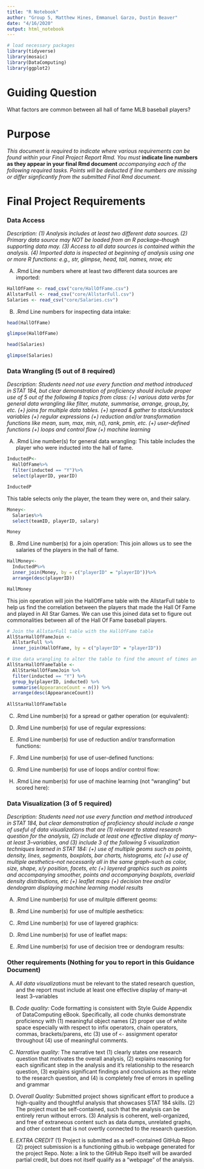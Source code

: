 ```yaml
---
title: "R Notebook"
author: "Group 5, Matthew Hines, Emmanuel Garzo, Dustin Beaver"
date: "4/16/2020"
output: html_notebook
---
```



```r
# load necessary packages
library(tidyverse)
library(mosaic)
library(DataComputing)
library(ggplot2)
```

# Guiding Question

What factors are common between all hall of fame MLB baseball players?


# Purpose

*This document is required to indicate where various requirements can be found within your Final Project Report Rmd.  You must* **indicate line numbers as they appear in your final Rmd document** *accompanying each of the following required tasks. Points will be deducted if line numbers are missing or differ signficantly from the submitted Final Rmd document.*  


# Final Project Requirements


### Data Access

*Description: (1) Analysis includes at least two different data sources. (2) Primary data source may NOT be loaded from an R package--though supporting data may. (3) Access to all data sources is contained within the analysis. (4) Imported data is inspected at beginning of analysis using one or more R functions: e.g., str, glimpse, head, tail, names, nrow, etc*

(A) .Rmd Line numbers where at least two different data sources are imported:  

```r
HallOfFame <- read_csv("core/HallOfFame.csv")
AllstarFull <- read_csv("core/AllstarFull.csv")
Salaries <- read_csv("core/Salaries.csv")

```

(B) .Rmd Line numbers for inspecting data intake:  
```r
head(HallOfFame)
```

```r
glimpse(HallOfFame)
```

```r
head(Salaries)
```

```r
glimpse(Salaries)
```


### Data Wrangling (5 out of 8 required)

*Description: Students need not use every function and method introduced in STAT 184, but clear demonstration of proficiency should include proper use of 5 out of the following 8 topics from class: (+) various data verbs for general data wrangling like filter, mutate, summarise, arrange, group_by, etc. (+) joins for multiple data tables. (+) spread & gather to stack/unstack variables (+) regular expressions (+) reduction and/or transformation functions like mean, sum, max, min, n(), rank, pmin, etc. (+) user-defined functions (+) loops and control flow (+) machine learning*


(A) .Rmd Line number(s) for general data wrangling: 
This table includes the player who were inducted into the hall of fame. 
```r
InductedP<-
  HallOfFame%>%
  filter(inducted == "Y")%>%
  select(playerID, yearID)

InductedP


```
This table selects only the player, the team they were on, and their salary. 
```r
Money<-
  Salaries%>%
  select(teamID, playerID, salary)

Money
```


(B) .Rmd Line number(s) for a join operation: 
This join allows us to see the salaries of the players in the hall of fame.
```r
HallMoney<-
  InductedP%>%
  inner_join(Money, by = c("playerID" = "playerID"))%>%
  arrange(desc(playerID))

HallMoney
```


This join operation will join the HallOfFame table with the AllstarFull table to help us find the correlation between the players that made the Hall Of Fame and played in All Star Games. We can use this joined data set to figure out commonalities between all of the Hall Of Fame baseball players.
```r

# Join the AllstarFull table with the HallOfFame table
AllStarHallOfFameJoin <-
  AllstarFull %>%
  inner_join(HallOfFame, by = c("playerID" = "playerID"))

# Use data wrangling to alter the table to find the amount of times an inducted players played in All Star Games
AllStarHallOfFameTable <-
  AllStarHallOfFameJoin %>%
  filter(inducted == "Y") %>%
  group_by(playerID, inducted) %>%
  summarise(AppearanceCount = n()) %>%
  arrange(desc(AppearanceCount))
  
AllStarHallOfFameTable

```


(C) .Rmd Line number(s) for a spread or gather operation (or equivalent):


(D) .Rmd Line number(s) for use of regular expressions: 


(E) .Rmd Line number(s) for use of reduction and/or transformation functions: 


(F) .Rmd Line number(s) for use of user-defined functions: 


(G) .Rmd Line number(s) for use of loops and/or control flow: 


(H) .Rmd Line number(s) for use of machine learning (not "wrangling" but scored here): 



### Data Visualization (3 of 5 required)

*Description: Students need not use every function and method introduced in STAT 184, but clear demonstration of proficiency should include a range of useful of data visualizations that are (1) relevant to stated research question for the analysis, (2) include at least one effective display of many--at least 3--variables, and (3) include 3 of the following 5 visualization techniques learned in STAT 184: (+) use of multiple geoms such as points, density, lines, segments, boxplots, bar charts, histograms, etc (+) use of multiple aesthetics--not necessarily all in the same graph--such as color, size, shape, x/y position, facets, etc (+) layered graphics such as points and accompanying smoother, points and accompanying boxplots, overlaid density distributions, etc (+) leaflet maps (+) decision tree and/or dendogram displaying machine learning model results*


(A) .Rmd Line number(s) for use of mulitple different geoms:  


(B) .Rmd Line number(s) for use of multiple aesthetics:  

(C) .Rmd Line number(s) for use of layered graphics:  

(D) .Rmd Line number(s) for use of leaflet maps:  

(E) .Rmd Line number(s) for use of decision tree or dendogram results:    




### Other requirements (Nothing for you to report in this Guidance Document)

(A) *All data visualizations* must be relevant to the stated research question, and the report must include at least one effective display of many--at least 3--variables 

(B) *Code quality:* Code formatting is consistent with Style Guide Appendix of DataComputing eBook. Specifically, all code chunks demonstrate proficiency with (1) meaningful object names (2) proper use of white space especially with respect to infix operators, chain operators, commas, brackets/parens, etc (3) use of `<-` assignment operator throughout (4) use of meaningful comments.

(C) *Narrative quality:* The narrative text (1) clearly states one research question that motivates the overall analysis, (2) explains reasoning for each significant step in the analysis and it's relationship to the research question, (3) explains significant findings and conclusions as they relate to the research question, and (4) is completely free of errors in spelling and grammar

(D) *Overall Quality:* Submitted project shows significant effort to produce a high-quality and thoughtful analysis that showcases STAT 184 skills. (2) The project must be self-contained, such that the analysis can be entirely rerun without errors. (3) Analysis is coherent, well-organized, and free of extraneous content such as data dumps, unrelated graphs, and other content that is not overtly connected to the research question.

(E) *EXTRA CREDIT* (1) Project is submitted as a self-contained GitHub Repo (2) project submission is a functioning github.io webpage generated for the project Repo. Note: a link to the GitHub Repo itself will be awarded partial credit, but does not itself qualify as a "webpage" of the analysis.

